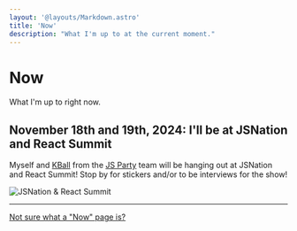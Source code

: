 ```yaml
---
layout: '@layouts/Markdown.astro'
title: 'Now'
description: "What I'm up to at the current moment."
---
```


# Now
What I'm up to right now.

## November 18th and 19th, 2024: I'll be at JSNation and React Summit

Myself and [KBall]() from the [JS Party](https://jsparty.fm) team will be hanging out at JSNation and React Summit! Stop
by for stickers and/or to be interviews for the show!

![JSNation & React Summit](@/assets/posts/jsnation.jpg)

---

[Not sure what a "Now" page is?](https://nownownow.com/about)


